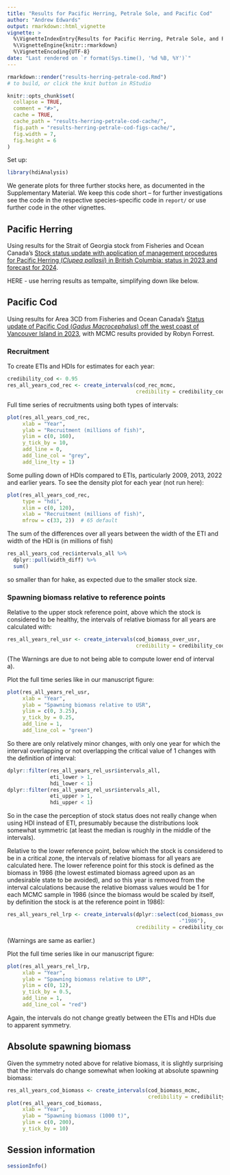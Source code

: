 ```yaml
---
title: "Results for Pacific Herring, Petrale Sole, and Pacific Cod"
author: "Andrew Edwards"
output: rmarkdown::html_vignette
vignette: >
  %\VignetteIndexEntry{Results for Pacific Herring, Petrale Sole, and Pacific Cod}
  %\VignetteEngine{knitr::rmarkdown}
  %\VignetteEncoding{UTF-8}
date: "Last rendered on `r format(Sys.time(), '%d %B, %Y')`"
---
```


```r
rmarkdown::render("results-herring-petrale-cod.Rmd")
# to build, or click the knit button in RStudio
```

```r
knitr::opts_chunk$set(
  collapse = TRUE,
  comment = "#>",
  cache = TRUE,
  cache_path = "results-herring-petrale-cod-cache/",
  fig.path = "results-herring-petrale-cod-figs-cache/",
  fig.width = 7,
  fig.height = 6
)
```

Set up:
```r
library(hdiAnalysis)
```

We generate plots for three further stocks here, as documented in the
Supplementary Material. We keep this code short -- for further investigations
see the code in the respective species-specific code in `report/` or use further
code in the other vignettes.

## Pacific Herring

Using results for the Strait of Georgia stock from Fisheries and Ocean Canada's
[Stock status update with application of management procedures for Pacific Herring (*Clupea pallasii*) in British Columbia: status in 2023 and
forecast for 2024](https://publications.gc.ca/collections/collection_2024/mpo-dfo/fs70-7/Fs70-7-2024-001-eng.pdf).

HERE - use herring results as tempalte, simplifying down like below.

## Pacific Cod

Using results for Area 3CD from Fisheries and Ocean Canada's [Status update of
Pacific Cod (*Gadus Macrocephalus*) off the west coast of Vancouver Island in
2023](https://publications.gc.ca/collections/collection_2024/mpo-dfo/fs70-7/Fs70-7-2024-003-eng.pdf),
with MCMC results provided by Robyn Forrest.

### Recruitment

To create ETIs and HDIs for estimates for each year:
```r
credibility_cod <- 0.95
res_all_years_cod_rec <- create_intervals(cod_rec_mcmc,
                                          credibility = credibility_cod)
```

Full time series of recruitments using both types of intervals:
```r
plot(res_all_years_cod_rec,
     xlab = "Year",
     ylab = "Recruitment (millions of fish)",
     ylim = c(0, 160),
     y_tick_by = 10,
     add_line = 0,
     add_line_col = "grey",
     add_line_lty = 1)
```

Some pulling down of HDIs compared to ETIs, particularly 2009, 2013, 2022 and earlier
years. To see the density plot for each year (not run here):

```r
plot(res_all_years_cod_rec,
     type = "hdi",
     xlim = c(0, 120),
     xlab = "Recruitment (millions of fish)",
     mfrow = c(33, 2))  # 65 default
```

The sum of the differences over all years between the width of the ETI and width
of the HDI is (in millions of fish)
```r
res_all_years_cod_rec$intervals_all %>%
  dplyr::pull(width_diff) %>%
  sum()
```
so smaller than for hake, as expected due to the smaller stock size.

### Spawning biomass relative to reference points

Relative to the upper stock reference point, above which the stock is considered
to be healthy, the intervals of relative biomass for all years are calculated with:
```r
res_all_years_rel_usr <- create_intervals(cod_biomass_over_usr,
                                          credibility = credibility_cod)
```

(The Warnings are due to not being able to compute lower end of interval a).

Plot the full time series like in our manuscript figure:
```r
plot(res_all_years_rel_usr,
     xlab = "Year",
     ylab = "Spawning biomass relative to USR",
     ylim = c(0, 3.25),
     y_tick_by = 0.25,
     add_line = 1,
     add_line_col = "green")
```
So there are only relatively minor changes, with only one year for which the
interval overlapping or not overlapping the critical value of 1 changes with the
definition of interval:
```r
dplyr::filter(res_all_years_rel_usr$intervals_all,
              eti_lower > 1,
              hdi_lower < 1)
dplyr::filter(res_all_years_rel_usr$intervals_all,
              eti_upper > 1,
              hdi_upper < 1)
```
So in the case the perception of stock status does not really change when using
HDI instead of ETI, presumably because the distributions look somewhat symmetric
(at least the median is roughly in the middle of the intervals).

Relative to the lower reference point, below which the stock is considered
to be in a critical zone, the intervals of relative biomass for all years are
calculated here. The lower reference point for this stock is defined as the
biomass in 1986 (the lowest estimated biomass agreed upon as
an undesirable state to be avoided), and so this year is removed from the
interval calculations because the relative biomass values would
be 1 for each MCMC sample in 1986 (since the biomass would be scaled by
itself, by definition the stock is at the reference point in 1986):
```r
res_all_years_rel_lrp <- create_intervals(dplyr::select(cod_biomass_over_lrp,
                                                        -"1986"),
                                          credibility = credibility_cod)
```
(Warnings are same as earlier.)

Plot the full time series like in our manuscript figure:
```r
plot(res_all_years_rel_lrp,
     xlab = "Year",
     ylab = "Spawning biomass relative to LRP",
     ylim = c(0, 12),
     y_tick_by = 0.5,
     add_line = 1,
     add_line_col = "red")
```
Again, the intervals do not change greatly between the ETIs and HDIs due to
apparent symmetry.

## Absolute spawning biomass

Given the symmetry noted above for relative biomass, it is slightly surprising
that the intervals do change somewhat when looking at absolute spawning biomass:

```r
res_all_years_cod_biomass <- create_intervals(cod_biomass_mcmc,
                                              credibility = credibility_cod)
plot(res_all_years_cod_biomass,
     xlab = "Year",
     ylab = "Spawning biomass (1000 t)",
     ylim = c(0, 200),
     y_tick_by = 10)
```


## Session information

```r
sessionInfo()
```
